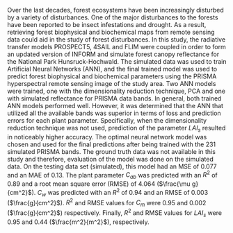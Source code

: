 Over the last decades, forest ecosystems have been increasingly disturbed by a variety of disturbances. One of the major disturbances to the forests have been reported to be insect infestations and drought. As a result, retrieving forest biophysical and biochemical maps from remote sensing data could aid in the study of forest disturbances. In this study, the radiative transfer models PROSPECT5, 4SAIL and FLIM were coupled in order to form an updated version of INFORM and simulate forest canopy reflectance for the National Park Hunsruck-Hochwald. The simulated data was used to train Artificial Neural Networks (ANN), and the final trained model was used to predict forest biophysical and biochemical parameters using the PRISMA hyperspectral remote sensing image of the study area. Two ANN models were trained, one with the dimensionality reduction technique, PCA and one with simulated reflectance for PRISMA data bands. In general, both trained ANN models performed well. However, it was determined that the ANN that utilized all the available bands was superior in terms of loss and prediction errors for each plant parameter. Specifically, when the dimensionality reduction technique was not used, prediction of the parameter $LAI_{s}$ resulted in noticeably higher accuracy. The optimal neural network model was chosen and used for the final predictions after being trained with the 231 simulated PRISMA bands. The ground truth data was not available in this study and therefore, evaluation of the model was done on the simulated data. On the testing data set (simulated), this model had an MSE of 0.077 and an MAE of 0.13. The plant parameter $C_{ab}$ was predicted with an $R^2$ of 0.89 and a root mean square error (RMSE) of 4.064 ($\frac{\mu g}{cm^2}$). $C_{w}$ was predicted with an $R^2$ of 0.94 and an RMSE of 0.003 ($\frac{g}{cm^2}$). $R^2$ and RMSE values for $C_{m}$ were 0.95 and 0.002 ($\frac{g}{cm^2}$) respectively. Finally, $R^2$ and RMSE values for $LAI_{s}$ were 0.95 and 0.44 ($\frac{m^2}{m^2}$), respectively.